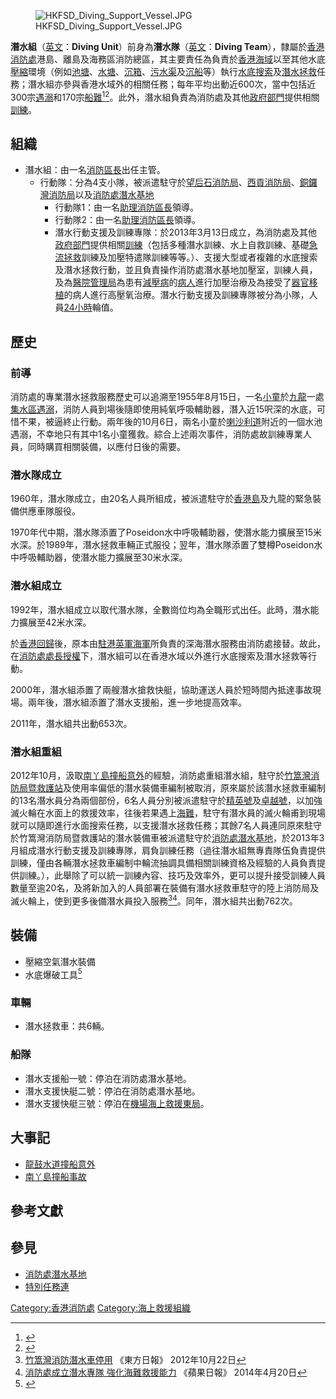 {{Pathnav|香港消防處|frame=1}}
{{Infobox law enforcement agency
|unit_name= 潛水組<br>{{lang|en|Diving Unit}}
|image= [[文件:HKFS_DivingTender.JPG|250px]]
|caption= 潛水組專用的'''潛水拯救車'''。
|country= {{HK}}
|type= 
|branch= [[香港消防處|香港消防處]]
|dates= 1992年至今
|specialization= [[水底搜索|水底搜索]]、[[潛水拯救|潛水拯救]]及[[訓練|訓練]]等
|command_structure= 港島、離島及海務區消防總區
|size= 行動隊：103名（43名）<br />潛水行動支援及訓練專隊：7名
|garrison= [[香港|香港]][[九龍|九龍]][[深水埗|深水埗]][[昂船洲政府船塢|昂船洲政府船塢]][[消防處潛水基地|消防處潛水基地]]
|ceremonial_chief=
|nickname= 
|motto= 
|colors= 
|march=
|mascot=
|battles= 
|current_commander=
|notable_commanders=
|anniversaries=
|decorations=
|identification_symbol=
|identification_symbol_label=
}}

[[File:HKFSD_Diving_Support_Vessel.JPG|thumb]]

'''潛水組'''（[[英文|英文]]：'''Diving Unit'''）前身為'''潛水隊'''（[[英文|英文]]：'''Diving Team'''），隸屬於[[香港消防處|香港消防處]]港島、離島及海務區消防總區，其主要責任為負責於[[香港|香港]][[海域|海域]]以至其他水底[[壓縮|壓縮]]環境（例如[[池塘|池塘]]、[[水塘|水塘]]、[[沉箱|沉箱]]、[[污水渠|污水渠]]及[[沉船|沉船]]等）執行[[水底搜索|水底搜索]]及[[潛水拯救|潛水拯救]]任務；潛水組亦參與香港水域外的相關任務；每年平均出動近600次，當中包括近300宗[[遇溺|遇溺]]和170宗[[船難|船難]]<ref>{{Cite web |url=http://www.hkfsd.gov.hk/home/images/review_09/tc_eng/4_operations.pdf |title=潛水服務 |access-date=2011-08-25 |archive-date=2010-10-10 |archive-url=https://web.archive.org/web/20101010233102/http://www.hkfsd.gov.hk/home/images/review_09/tc_eng/4_operations.pdf |dead-url=no }}</ref><ref>{{Cite web |url=http://www.hkfsd.gov.hk/home/images/review_10/tc_eng/4_operations.pdf |title=潛水服務 |access-date=2011-08-25 |archive-date=2011-05-16 |archive-url=https://web.archive.org/web/20110516114102/http://www.hkfsd.gov.hk/home/images/review_10/tc_eng/4_operations.pdf |dead-url=no }}</ref>。此外，潛水組負責為消防處及其他[[香港政府部門|政府部門]]提供相關[[訓練|訓練]]。

== 組織 ==
*潛水組：由一名[[消防區長|消防區長]]出任主管。
**行動隊：分為4支小隊，被派遣駐守於[[望后石消防局|望后石消防局]]、[[西貢消防局|西貢消防局]]、[[銅鑼灣消防局|銅鑼灣消防局]]以及[[消防處潛水基地|消防處潛水基地]]
***行動隊1：由一名[[助理消防區長|助理消防區長]]領導。
***行動隊2：由一名[[助理消防區長|助理消防區長]]領導。
***潛水行動支援及訓練專隊：於2013年3月13日成立，為消防處及其他[[香港政府部門|政府部門]]提供相關[[訓練|訓練]]（包括多種潛水訓練、水上自救訓練、基礎[[急流拯救|急流拯救]]訓練及加壓特遣隊訓練等等。）、支援大型或者複雜的水底搜索及潛水拯救行動，並且負責操作消防處潛水基地加壓室，訓練人員，及為[[醫院管理局|醫院管理局]]為患有[[減壓病|減壓病]]的[[病人|病人]]進行加壓治療及為接受了[[器官移植|器官移植]]的病人進行高壓氧治療。潛水行動支援及訓練專隊被分為小隊，人員[[24小時|24小時]]輪值。

== 歷史 ==
=== 前導 ===
消防處的專業潛水拯救服務歷史可以追溯至1955年8月15日，一名[[小童|小童]]於[[九龍|九龍]]一處[[集水區|集水區]][[遇溺|遇溺]]，消防人員到場後隨即使用純氧呼吸輔助器，潛入近15呎深的水底，可惜不果，被逼終止行動。兩年後的10月6日，兩名小童於[[喇沙利道|喇沙利道]]附近的一個水池遇溺，不幸地只有其中1名小童獲救。綜合上述兩次事件，消防處故訓練專業人員，同時購買相關裝備，以應付日後的需要。

=== 潛水隊成立 ===
1960年，潛水隊成立，由20名人員所組成，被派遣駐守於[[香港島|香港島]]及九龍的緊急裝備供應車隊服役。

1970年代中期，潛水隊添置了Poseidon水中呼吸輔助器，使潛水能力擴展至15米水深。於1989年，潛水拯救車輛正式服役；翌年，潛水隊添置了雙樽Poseidon水中呼吸輔助器，使潛水能力擴展至30米水深。

=== 潛水組成立 ===
1992年，潛水組成立以取代潛水隊，全數崗位均為全職形式出任。此時，潛水能力擴展至42米水深。

於[[香港回歸|香港回歸]]後，原本由[[駐港英軍|駐港英軍]][[海軍|海軍]]所負責的深海潛水服務由消防處接替。故此，在[[消防處處長|消防處處長]][[授權|授權]]下，潛水組可以在香港水域以外進行水底搜索及潛水拯救等行動。

2000年，潛水組添置了兩艘潛水搶救快艇，協助運送人員於短時間內抵達事故現場。兩年後，潛水組添置了潛水支援船，進一步地提高效率。

2011年，潛水組共出動653次。

=== 潛水組重組 ===
2012年10月，汲取[[南丫島撞船意外|南丫島撞船意外]]的經驗，消防處重組潛水組，駐守於[[竹篙灣消防局暨救護站|竹篙灣消防局暨救護站]]及使用率偏低的潛水裝備車編制被取消，原來屬於該潛水拯救車編制的13名潛水員分為兩個部份，6名人員分別被派遣駐守於[[精英號|精英號]]及[[卓越號|卓越號]]，以加強滅火輪在水面上的救援效率，往後若果遇上[[海難|海難]]，駐守有潛水員的滅火輪甫到現場就可以隨即進行水面搜索任務，以支援潛水拯救任務；其餘7名人員連同原來駐守於竹篙灣消防局暨救護站的潛水裝備車被派遣駐守於[[消防處潛水基地|消防處潛水基地]]，於2013年3月組成潛水行動支援及訓練專隊，肩負訓練任務（過往潛水組無專責隊伍負責提供訓練，僅由各輛潛水拯救車編制中輪流抽調具備相關訓練資格及經驗的人員負責提供訓練。），此舉除了可以統一訓練內容、技巧及效率外，更可以提升接受訓練人員數量至逾20名，及將新加入的人員部署在裝備有潛水拯救車駐守的陸上消防局及滅火輪上，使到更多後備潛水員投入服務<ref>[http://orientaldaily.on.cc/cnt/news/20121022/00176_013.html 竹篙灣消防潛水車停用] {{Wayback|url=http://orientaldaily.on.cc/cnt/news/20121022/00176_013.html |date=20121123091004 }} 《東方日報》 2012年10月22日</ref><ref>[http://hk.apple.nextmedia.com/realtime/news/20140420/52401901 消防處成立潛水專隊 強化海難救援能力] {{Wayback|url=http://hk.apple.nextmedia.com/realtime/news/20140420/52401901 |date=20140424163207 }} 《蘋果日報》 2014年4月20日</ref>。同年，潛水組共出動762次。

== 裝備 ==
*壓縮空氣潛水裝備
*水底爆破工具<ref>{{Cite web |url=http://www.hkfsd.gov.hk/images/review_11/tc_eng/4_operations.pdf |title=潛水服務 |access-date=2012-09-08 |archive-date=2015-12-31 |archive-url=https://web.archive.org/web/20151231012442/http://www.hkfsd.gov.hk/images/review_11/tc_eng/4_operations.pdf |dead-url=no }}</ref>

=== 車輛 ===
*潛水拯救車：共6輛。

=== 船隊 ===
*潛水支援船一號：停泊在消防處潛水基地。
*潛水支援快艇二號：停泊在消防處潛水基地。
*潛水支援快艇三號：停泊在[[機場海上救援東局|機場海上救援東局]]。

== 大事記 ==
*[[龍鼓水道撞船意外|龍鼓水道撞船意外]]
*[[南丫島撞船事故|南丫島撞船事故]]

== 參考文獻 ==
{{Reflist}}

== 參見 ==
{{Portal box|香港}}
* [[消防處潛水基地|消防處潛水基地]]
* [[特別任務連|特別任務連]]

[[Category:香港消防處|Category:香港消防處]]
[[Category:海上救援組織|Category:海上救援組織]]